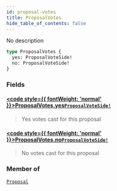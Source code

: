 ```yaml
---
id: proposal-votes
title: ProposalVotes
hide_table_of_contents: false
---
```








No description

```graphql
type ProposalVotes {
  yes: ProposalVoteSide!
  no: ProposalVoteSide!
}
```


### Fields

#### [<code style={{ fontWeight: 'normal' }}>ProposalVotes.<b>yes</b></code>](#)<Bullet />[`ProposalVoteSide!`](/docs/testnet/graphql/objects/proposal-vote-side) <Badge class="secondary" text="non-null"/> <Badge class="secondary" text="object"/>
> Yes votes cast for this proposal
> 

#### [<code style={{ fontWeight: 'normal' }}>ProposalVotes.<b>no</b></code>](#)<Bullet />[`ProposalVoteSide!`](/docs/testnet/graphql/objects/proposal-vote-side) <Badge class="secondary" text="non-null"/> <Badge class="secondary" text="object"/>
> No votes cast for this proposal
> 



### Member of

[`Proposal`](/docs/testnet/graphql/objects/proposal)  <Badge class="secondary" text="object"/>




